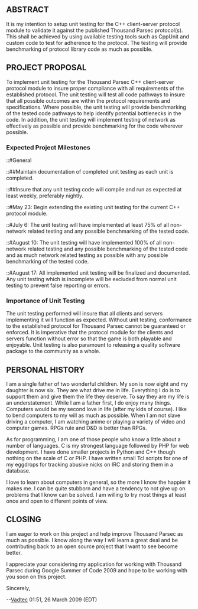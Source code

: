 == ABSTRACT ==

It is my intention to setup unit testing for the C++ client-server protocol module to validate it against the published Thousand Parsec protocol(s). This shall be achieved by using available testing tools such as CppUnit and custom code to test for adherence to the protocol. The testing will provide benchmarking of protocol library code as much as possible.

== PROJECT PROPOSAL ==

To implement unit testing for the Thousand Parsec C++ client-server protocol module to insure proper compliance with all requirements of the established protocol. The unit testing will test all code pathways to insure that all possible outcomes are within the protocol requirements and specifications. Where possible, the unit testing will provide benchmarking of the tested code pathways to help identify potential bottlenecks in the code. In addition, the unit testing will implement testing of network as effectively as possible and provide benchmarking for the code wherever possible.

=== Expected Project Milestones ===

::#General
::##Maintain documentation of completed unit testing as each unit is completed.
::##Insure that any unit testing code will compile and run as expected at least weekly, preferably nightly.
::#May 23: Begin extending the existing unit testing for the current C++ protocol module.
::#July 6: The unit testing will have implemented at least 75% of all non-network related testing and any possible benchmarking of the tested code.
::#August 10: The unit testing will have implemented 100% of all non-network related testing and any possible benchmarking of the tested code and as much network related testing as possible with any possible benchmarking of the tested code.
::#August 17: All implemented unit testing will be finalized and documented. Any unit testing which is incomplete will be excluded from normal unit testing to prevent false reporting or errors.

=== Importance of Unit Testing ===

The unit testing performed will insure that all clients and servers implementing it will function as expected. Without unit testing, conformance to the established protocol for Thousand Parsec cannot be guaranteed or enforced. It is imperative that the protocol module for the clients and servers function without error so that the game is both playable and enjoyable. Unit testing is also paramount to releasing a quality software package to the community as a whole.

== PERSONAL HISTORY ==

I am a single father of two wonderful children. My son is now eight and my daughter is now six. They are what drive me in life. Everything I do is to support them and give them the life they deserve. To say they are my life is an understatement. While I am a father first, I do enjoy many things. Computers would be my second love in life (after my kids of course). I like to bend computers to my will as much as possible. When I am not slave driving a computer, I am watching anime or playing a variety of video and computer games. RPGs rule and D&D is better than RPGs.

As for programming, I am one of those people who know a little about a number of languages. C is my strongest language followed by PHP for web development. I have done smaller projects in Python and C++ though nothing on the scale of C or PHP. I have written small Tcl scripts for one of my eggdrops for tracking abusive nicks on IRC and storing them in a database.

I love to learn about computers in general, so the more I know the happier it makes me. I can be quite stubborn and have a tendency to not give up on problems that I know can be solved. I am willing to try most things at least once and open to different points of view.

== CLOSING ==

I am eager to work on this project and help improve Thousand Parsec as much as possible. I know along the way I will learn a great deal and be contributing back to an open source project that I want to see become better.

I appreciate your considering my application for working with Thousand Parsec during Google Summer of Code 2009 and hope to be working with you soon on this project.

Sincerely,

--[[User:Vadtec|Vadtec]] 01:51, 26 March 2009 (EDT)
